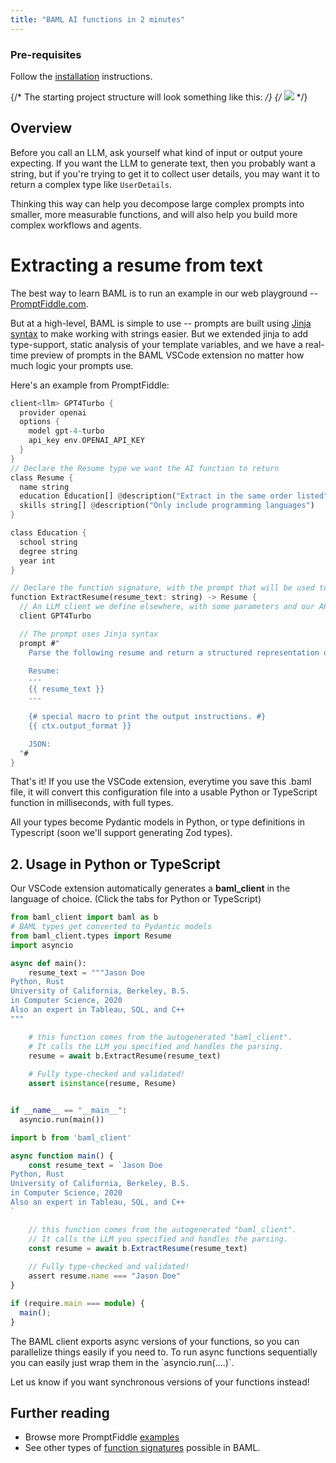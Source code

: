 ```yaml
---
title: "BAML AI functions in 2 minutes"
---
```



### Pre-requisites

Follow the [installation](/v3/home/installation) instructions.

{/* The starting project structure will look something like this: */}
{/* <img src="/images/v3/baml_filetree.png" width={200} /> */}

## Overview

Before you call an LLM, ask yourself what kind of input or output youre
expecting. If you want the LLM to generate text, then you probably want a
string, but if you're trying to get it to collect user details, you may want it
to return a complex type like `UserDetails`.

Thinking this way can help you decompose large complex prompts into smaller,
more measurable functions, and will also help you build more complex workflows
and agents.

# Extracting a resume from text

The best way to learn BAML is to run an example in our web playground -- [PromptFiddle.com](https://promptfiddle.com).

But at a high-level, BAML is simple to use -- prompts are built using [Jinja syntax](https://jinja.palletsprojects.com/en/3.1.x/) to make working with strings easier. But we extended jinja to add type-support, static analysis of your template variables, and we have a real-time preview of prompts in the BAML VSCode extension no matter how much logic your prompts use.

Here's an example from PromptFiddle:

```rust baml_src/main.baml
client<llm> GPT4Turbo {
  provider openai
  options {
    model gpt-4-turbo
    api_key env.OPENAI_API_KEY
  }
} 
// Declare the Resume type we want the AI function to return
class Resume {
  name string
  education Education[] @description("Extract in the same order listed")
  skills string[] @description("Only include programming languages")
}

class Education {
  school string
  degree string
  year int
}

// Declare the function signature, with the prompt that will be used to make the AI function work
function ExtractResume(resume_text: string) -> Resume {
  // An LLM client we define elsewhere, with some parameters and our API key
  client GPT4Turbo

  // The prompt uses Jinja syntax
  prompt #"
    Parse the following resume and return a structured representation of the data in the schema below.

    Resume:
    ---
    {{ resume_text }}
    ---

    {# special macro to print the output instructions. #}
    {{ ctx.output_format }}

    JSON:
  "#
}
```
That's it! If you use the VSCode extension, everytime you save this .baml file, it will convert this configuration file into a usable Python or TypeScript function in milliseconds, with full types.

All your types become Pydantic models in Python, or type definitions in Typescript (soon we'll support generating Zod types).


## 2. Usage in Python or TypeScript

Our VSCode extension automatically generates a **baml_client** in the language of choice. (Click the tabs for Python or TypeScript)

<CodeGroup>

```python Python
from baml_client import baml as b
# BAML types get converted to Pydantic models
from baml_client.types import Resume
import asyncio

async def main():
    resume_text = """Jason Doe
Python, Rust
University of California, Berkeley, B.S.
in Computer Science, 2020
Also an expert in Tableau, SQL, and C++
"""

    # this function comes from the autogenerated "baml_client".
    # It calls the LLM you specified and handles the parsing.
    resume = await b.ExtractResume(resume_text)
    
    # Fully type-checked and validated!
    assert isinstance(resume, Resume)


if __name__ == "__main__":
  asyncio.run(main())
```

```typescript TypeScript
import b from 'baml_client'

async function main() {
    const resume_text = `Jason Doe
Python, Rust
University of California, Berkeley, B.S.
in Computer Science, 2020
Also an expert in Tableau, SQL, and C++
`

    // this function comes from the autogenerated "baml_client".
    // It calls the LLM you specified and handles the parsing.
    const resume = await b.ExtractResume(resume_text)
    
    // Fully type-checked and validated!
    assert resume.name === "Jason Doe"
}

if (require.main === module) {
  main();
}
```

</CodeGroup>

<Accordion title="What are these awaits or async things in my python code?">
  The BAML client exports async versions of your functions, so you can parallelize things easily if you need to. To run async functions sequentially you can easily just wrap them in the `asyncio.run(....)`. 
  
  Let us know if you want synchronous versions of your functions instead!
</Accordion>

## Further reading
- Browse more PromptFiddle [examples](https://promptfiddle.com)
- See other types of [function signatures](/docs/syntax/function) possible in BAML.